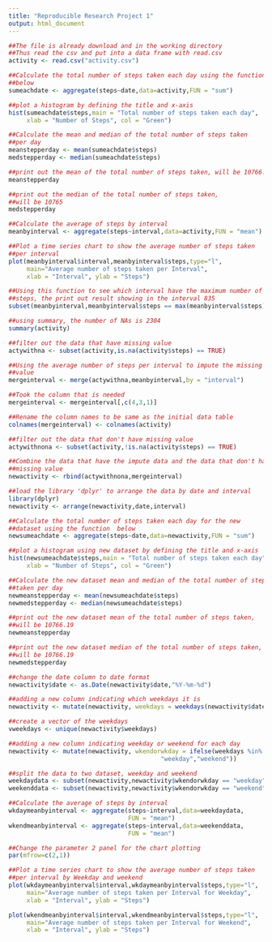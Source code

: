 ```yaml
---
title: "Reproducible Research Project 1"
output: html_document
---
```



```r
##The file is already download and in the working directory
##Thus read the csv and put into a data frame with read.csv
activity <- read.csv("activity.csv")

##Calculate the total number of steps taken each day using the function 
##below
sumeachdate <- aggregate(steps~date,data=activity,FUN = "sum")

##plot a histogram by defining the title and x-axis
hist(sumeachdate$steps,main = "Total number of steps taken each day",
     xlab = "Number of Steps", col = "Green")

##Calculate the mean and median of the total number of steps taken
##per day
meanstepperday <- mean(sumeachdate$steps)
medstepperday <- median(sumeachdate$steps)

##print out the mean of the total number of steps taken, will be 10766.19
meanstepperday

##print out the median of the total number of steps taken, 
##will be 10765
medstepperday

##Calculate the average of steps by interval
meanbyinterval <- aggregate(steps~interval,data=activity,FUN = "mean")

##Plot a time series chart to show the average number of steps taken 
##per interval
plot(meanbyinterval$interval,meanbyinterval$steps,type="l",
     main="Average number of steps taken per Interval",
     xlab = "Interval", ylab = "Steps")

##Using this function to see which interval have the maximum number of 
##steps, the print out result showing in the interval 835
subset(meanbyinterval,meanbyinterval$steps == max(meanbyinterval$steps))

##using summary, the number of NAs is 2304
summary(activity)

##filter out the data that have missing value
actywithna <- subset(activity,is.na(activity$steps) == TRUE)

##Using the average number of steps per interval to impute the missing
##value
mergeinterval <- merge(actywithna,meanbyinterval,by = "interval")

##Took the column that is needed
mergeinterval <- mergeinterval[,c(4,3,1)]

##Rename the column names to be same as the initial data table
colnames(mergeinterval) <- colnames(activity)

##filter out the data that don't have missing value
actywithnona <- subset(activity,!is.na(activity$steps) == TRUE)

##Combine the data that have the impute data and the data that don't have
##missing value
newactivity <- rbind(actywithnona,mergeinterval)

##load the library 'dplyr' to arrange the data by date and interval
library(dplyr)
newactivity <- arrange(newactivity,date,interval)

##Calculate the total number of steps taken each day for the new
##dataset using the function  below
newsumeachdate <- aggregate(steps~date,data=newactivity,FUN = "sum")

##plot a histogram using new dataset by defining the title and x-axis
hist(newsumeachdate$steps,main = "Total number of steps taken each day",
     xlab = "Number of Steps", col = "Green")

##Calculate the new dataset mean and median of the total number of steps
##taken per day
newmeanstepperday <- mean(newsumeachdate$steps)
newmedstepperday <- median(newsumeachdate$steps)

##print out the new dataset mean of the total number of steps taken, 
##will be 10766.19
newmeanstepperday

##print out the new dataset median of the total number of steps taken, 
##will be 10766.19
newmedstepperday

##change the date column to date format
newactivity$date <- as.Date(newactivity$date,"%Y-%m-%d")

##adding a new column indicating which weekdays it is
newactivity <- mutate(newactivity, weekdays = weekdays(newactivity$date))

##create a vector of the weekdays
vweekdays <- unique(newactivity$weekdays)

##adding a new column indicating weekday or weekend for each day
newactivity <- mutate(newactivity, wkendorwkday = ifelse(weekdays %in% vweekdays[1:5],
                                          "weekday","weekend"))

##split the data to two dataset, weekday and weekend
weekdaydata <- subset(newactivity,newactivity$wkendorwkday == "weekday")
weekenddata <- subset(newactivity,newactivity$wkendorwkday == "weekend")

##Calculate the average of steps by interval
wkdaymeanbyinterval <- aggregate(steps~interval,data=weekdaydata,
                                 FUN = "mean")
wkendmeanbyinterval <- aggregate(steps~interval,data=weekenddata,
                                 FUN = "mean")

##Change the parameter 2 panel for the chart plotting
par(mfrow=c(2,1))

##Plot a time series chart to show the average number of steps taken 
##per interval by Weekday and weekend
plot(wkdaymeanbyinterval$interval,wkdaymeanbyinterval$steps,type="l",
     main="Average number of steps taken per Interval for Weekday",
     xlab = "Interval", ylab = "Steps")

plot(wkendmeanbyinterval$interval,wkendmeanbyinterval$steps,type="l",
     main="Average number of steps taken per Interval for Weekend",
     xlab = "Interval", ylab = "Steps")
```
